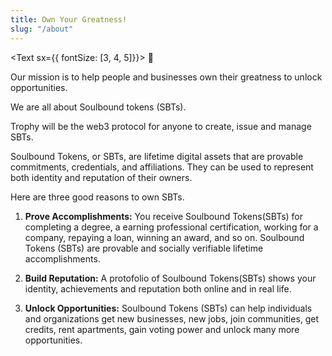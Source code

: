```yaml
---
title: Own Your Greatness!
slug: "/about"
---
```

<Text sx={{ fontSize: [3, 4, 5]}}>
🚀 
</Text>

Our mission is to help people and businesses own their greatness to unlock opportunities.

We are all about Soulbound tokens (SBTs). 

Trophy will be the web3 protocol for anyone to create, issue and manage SBTs.

Soulbound Tokens, or SBTs, are lifetime digital assets that are provable commitments, credentials, and affiliations. They can be used to represent both identity and reputation of their owners.

Here are three good reasons to own SBTs.

1. **Prove Accomplishments:** You receive Soulbound Tokens(SBTs) for completing a degree, a earning professional certification, working for a company, repaying a loan, winning an award, and so on. Soulbound Tokens (SBTs) are provable and socially verifiable lifetime accomplishments.

2. **Build Reputation:** A protofolio of Soulbound Tokens(SBTs) shows your identity, achievements and reputation both online and in real life.

3. **Unlock Opportunities:** Soulbound Tokens (SBTs) can help individuals and organizations get new businesses, new jobs, join communities, get credits, rent apartments, gain voting power and unlock many more opportunities.


